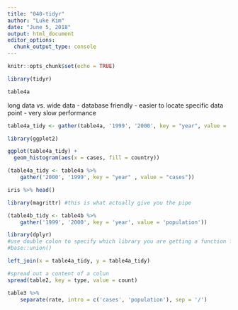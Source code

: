 ```yaml
---
title: "040-tidyr"
author: "Luke Kim"
date: "June 5, 2018"
output: html_document
editor_options: 
  chunk_output_type: console
---
```


```r
knitr::opts_chunk$set(echo = TRUE)
```

```r
library(tidyr)
```

```r
table4a
```
long data vs. wide data
  - database friendly
  - easier to locate specific data point
  - very slow performance


```r
table4a_tidy <- gather(table4a, '1999', '2000', key = "year", value = 'cases')
```

```r
library(ggplot2)

ggplot(table4a_tidy) + 
  geom_histogram(aes(x = cases, fill = country))


```

```r
(table4a_tidy <- table4a %>% 
    gather('2000', '1999', key = "year" , value = "cases"))

iris %>% head()
```

```r
library(magrittr) #this is what actually give you the pipe
```

```r
(table4b_tidy <- table4b %>% 
    gather('1999', '2000', key = 'year', value = 'population'))
```

```r
library(dplyr)
#use double colon to specify which library you are getting a function from
#base::union()
```

```r
left_join(x = table4a_tidy, y = table4a_tidy)

```

```r
#spread out a content of a colun
spread(table2, key = type, value = count)
```

```r
table3 %>% 
    separate(rate, intro = c('cases', 'population'), sep = '/') 
```




